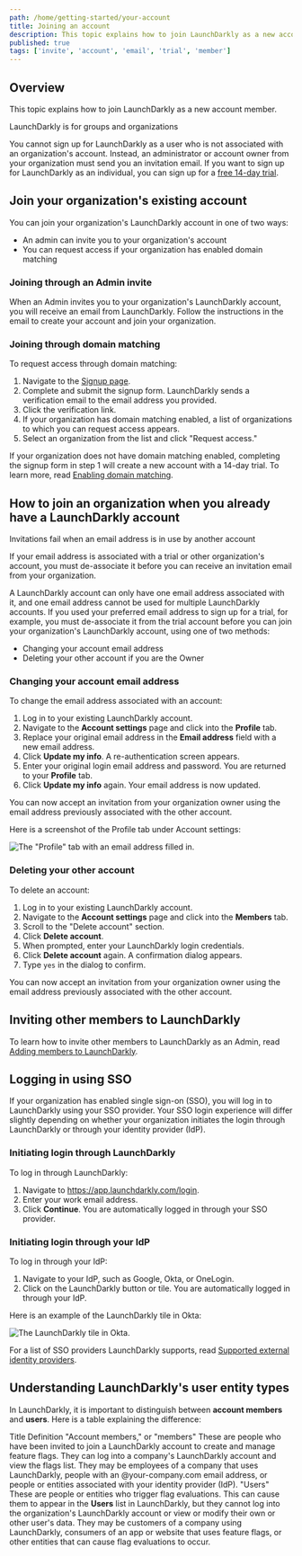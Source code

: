 ```yaml
---
path: /home/getting-started/your-account
title: Joining an account
description: This topic explains how to join LaunchDarkly as a new account member.
published: true
tags: ['invite', 'account', 'email', 'trial', 'member']
---
```


## Overview

This topic explains how to join LaunchDarkly as a new account member.

<Callout intent="alert">
<CalloutTitle>LaunchDarkly is for groups and organizations</CalloutTitle>
<CalloutDescription>

You cannot sign up for LaunchDarkly as a user who is not associated with an organization's account. Instead, an administrator or account owner from your organization must send you an invitation email. If you want to sign up for LaunchDarkly as an individual, you can sign up for a [free 14-day trial](https://launchdarkly.com/start-trial/).

</CalloutDescription>
</Callout>

## Join your organization's existing account

You can join your organization's LaunchDarkly account in one of two ways:

- An admin can invite you to your organization's account
- You can request access if your organization has enabled domain matching

### Joining through an Admin invite 

When an Admin invites you to your organization's LaunchDarkly account, you will receive an email from LaunchDarkly. Follow the instructions in the email to create your account and join your organization.

### Joining through domain matching

To request access through domain matching:

1. Navigate to the [Signup page](https://app.launchdarkly.com/signup).
2. Complete and submit the signup form. LaunchDarkly sends a verification email to the email address you provided.
3. Click the verification link.
4. If your organization has domain matching enabled, a list of organizations to which you can request access appears.
5. Select an organization from the list and click "Request access."

If your organization does not have domain matching enabled, completing the signup form in step 1 will create a new account with a 14-day trial. To learn more, read [Enabling domain matching](/home/account-security/organization-access-settings#enabling-domain-matching).

## How to join an organization when you already have a LaunchDarkly account

<Callout intent="warning">
<CalloutTitle>Invitations fail when an email address is in use by another account</CalloutTitle>
<CalloutDescription>

If your email address is associated with a trial or other organization's account, you must de-associate it before you can receive an invitation email from your organization.

</CalloutDescription>
</Callout>

A LaunchDarkly account can only have one email address associated with it, and one email address cannot be used for multiple LaunchDarkly accounts. If you used your preferred email address to sign up for a trial, for example, you must de-associate it from the trial account before you can join your organization's LaunchDarkly account, using one of two methods:

- Changing your account email address
- Deleting your other account if you are the Owner

### Changing your account email address

To change the email address associated with an account:

1. Log in to your existing LaunchDarkly account.
2. Navigate to the **Account settings** page and click into the **Profile** tab.
3. Replace your original email address in the **Email address** field with a new email address.
4. Click **Update my info**. A re-authentication screen appears.
5. Enter your original login email address and password. You are returned to your **Profile** tab.
6. Click **Update my info** again. Your email address is now updated.

You can now accept an invitation from your organization owner using the email address previously associated with the other account.

Here is a screenshot of the Profile tab under Account settings:

![The "Profile" tab with an email address filled in.](account-settings-profile.png)

### Deleting your other account

To delete an account:

1. Log in to your existing LaunchDarkly account.
2. Navigate to the **Account settings** page and click into the **Members** tab.
3. Scroll to the "Delete account" section.
4. Click **Delete account**.
5. When prompted, enter your LaunchDarkly login credentials.
6. Click **Delete account** again. A confirmation dialog appears.
7. Type `yes` in the dialog to confirm.

You can now accept an invitation from your organization owner using the email address previously associated with the other account.

## Inviting other members to LaunchDarkly

To learn how to invite other members to LaunchDarkly as an Admin, read [Adding members to LaunchDarkly](/home/members/managing#adding-members-to-launchdarkly).

## Logging in using SSO

If your organization has enabled single sign-on (SSO), you will log in to LaunchDarkly using your SSO provider. Your SSO login experience will differ slightly depending on whether your organization initiates the login through LaunchDarkly or through your identity provider (IdP).

### Initiating login through LaunchDarkly

To log in through LaunchDarkly:

1. Navigate to https://app.launchdarkly.com/login.
2. Enter your work email address.
3. Click **Continue**. You are automatically logged in through your SSO provider.

### Initiating login through your IdP

To log in through your IdP:

1. Navigate to your IdP, such as Google, Okta, or OneLogin.
2. Click on the LaunchDarkly button or tile. You are automatically logged in through your IdP.

Here is an example of the LaunchDarkly tile in Okta:

![The LaunchDarkly tile in Okta.](account-sso-login-okta.png)

For a list of SSO providers LaunchDarkly supports, read [Supported external identity providers](/home/account-security/sso#supported-external-identity-providers).

## Understanding LaunchDarkly's user entity types

In LaunchDarkly, it is important to distinguish between **account members** and **users**. Here is a table explaining the difference:

<Table>
  <TableHeader>
    <TableHeadCell>Title</TableHeadCell>
    <TableHeadCell>Definition</TableHeadCell>
  </TableHeader>
  <TableBody>
    <TableRow>
      <TableCell>"Account members," or "members"</TableCell>
      <TableCell>
        These are people who have been invited to join a LaunchDarkly account to create and manage feature flags. They can log into a company's LaunchDarkly account and view the flags list. They may be employees of a company that uses LaunchDarkly, people with an @your-company.com email address, or people or entities associated with your identity provider (IdP).
      </TableCell>
    </TableRow>
    <TableRow>
      <TableCell>"Users"</TableCell>
      <TableCell>
        These are people or entities who trigger flag evaluations. This can cause them to appear in the <strong>Users</strong> list in LaunchDarkly, but they cannot log into the organization's LaunchDarkly account or view or modify their own or other user's data. They may be customers of a company using LaunchDarkly, consumers of an app or website that uses feature flags, or other entities that can cause flag evaluations to occur.
      </TableCell>
    </TableRow>
  </TableBody>
</Table>
